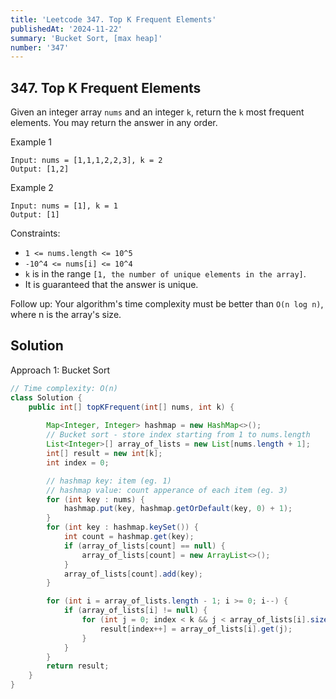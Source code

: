 ```yaml
---
title: 'Leetcode 347. Top K Frequent Elements'
publishedAt: '2024-11-22'
summary: 'Bucket Sort, [max heap]'
number: '347'
---
```


## 347. Top K Frequent Elements
Given an integer array `nums` and an integer `k`, return the `k` most frequent elements. 
You may return the answer in any order.

Example 1
`````
Input: nums = [1,1,1,2,2,3], k = 2
Output: [1,2]
`````

Example 2
`````
Input: nums = [1], k = 1
Output: [1]
`````

Constraints:
- `1 <= nums.length <= 10^5`
- `-10^4 <= nums[i] <= 10^4`
- `k` is in the range `[1, the number of unique elements in the array]`.
- It is guaranteed that the answer is unique.

Follow up: Your algorithm's time complexity must be better than `O(n log n)`, where n is the array's size.

## Solution
Approach 1: Bucket Sort
````JAVA
// Time complexity: O(n)
class Solution {
    public int[] topKFrequent(int[] nums, int k) {
        
        Map<Integer, Integer> hashmap = new HashMap<>();
        // Bucket sort - store index starting from 1 to nums.length
        List<Integer>[] array_of_lists = new List[nums.length + 1];
        int[] result = new int[k];
        int index = 0;

        // hashmap key: item (eg. 1)
        // hashmap value: count apperance of each item (eg. 3)
        for (int key : nums) {
            hashmap.put(key, hashmap.getOrDefault(key, 0) + 1);
        }
        for (int key : hashmap.keySet()) {
            int count = hashmap.get(key);
            if (array_of_lists[count] == null) {
                array_of_lists[count] = new ArrayList<>();
            }
            array_of_lists[count].add(key);
        }

        for (int i = array_of_lists.length - 1; i >= 0; i--) {
            if (array_of_lists[i] != null) {
                for (int j = 0; index < k && j < array_of_lists[i].size(); j++) {
                    result[index++] = array_of_lists[i].get(j);
                }
            }
        }
        return result;
    }
}
````